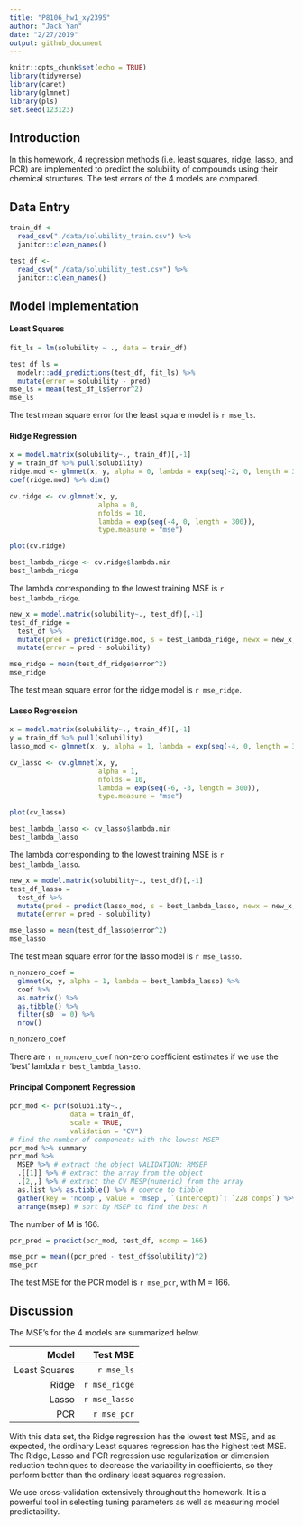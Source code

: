 ```yaml
---
title: "P8106_hw1_xy2395"
author: "Jack Yan"
date: "2/27/2019"
output: github_document
---
```


```r
knitr::opts_chunk$set(echo = TRUE)
library(tidyverse)
library(caret)
library(glmnet)
library(pls)
set.seed(123123)
```
## Introduction

In this homework, 4 regression methods (i.e. least squares, ridge, lasso, and PCR) are implemented to predict the solubility of compounds using their chemical structures. The test errors of the 4 models are compared. 

## Data Entry
```r
train_df <- 
  read_csv("./data/solubility_train.csv") %>% 
  janitor::clean_names()

test_df <- 
  read_csv("./data/solubility_test.csv") %>% 
  janitor::clean_names()

```


## Model Implementation

#### Least Squares

```r
fit_ls = lm(solubility ~ ., data = train_df)

test_df_ls =
  modelr::add_predictions(test_df, fit_ls) %>% 
  mutate(error = solubility - pred)
mse_ls = mean(test_df_ls$error^2)
mse_ls
```

The test mean square error for the least square model is `r mse_ls`.

#### Ridge Regression

```r
x = model.matrix(solubility~., train_df)[,-1]
y = train_df %>% pull(solubility)
ridge.mod <- glmnet(x, y, alpha = 0, lambda = exp(seq(-2, 0, length = 300)))
coef(ridge.mod) %>% dim()
```

```r
cv.ridge <- cv.glmnet(x, y, 
                      alpha = 0, 
                      nfolds = 10,
                      lambda = exp(seq(-4, 0, length = 300)), 
                      type.measure = "mse")

plot(cv.ridge)
```

```r
best_lambda_ridge <- cv.ridge$lambda.min
best_lambda_ridge
```

The lambda corresponding to the lowest training MSE is `r best_lambda_ridge`.

```r
new_x = model.matrix(solubility~., test_df)[,-1]
test_df_ridge = 
  test_df %>% 
  mutate(pred = predict(ridge.mod, s = best_lambda_ridge, newx = new_x, type = "response")) %>% 
  mutate(error = pred - solubility)

mse_ridge = mean(test_df_ridge$error^2)
mse_ridge
```

The test mean square error for the ridge model is `r mse_ridge`.

#### Lasso Regression

```r
x = model.matrix(solubility~., train_df)[,-1]
y = train_df %>% pull(solubility)
lasso_mod <- glmnet(x, y, alpha = 1, lambda = exp(seq(-4, 0, length = 300)))
```

```r
cv_lasso <- cv.glmnet(x, y, 
                      alpha = 1, 
                      nfolds = 10,
                      lambda = exp(seq(-6, -3, length = 300)), 
                      type.measure = "mse")

plot(cv_lasso)
```

```r
best_lambda_lasso <- cv_lasso$lambda.min
best_lambda_lasso
```

The lambda corresponding to the lowest training MSE is `r best_lambda_lasso`.

```r
new_x = model.matrix(solubility~., test_df)[,-1]
test_df_lasso = 
  test_df %>% 
  mutate(pred = predict(lasso_mod, s = best_lambda_lasso, newx = new_x, type = "response")) %>% 
  mutate(error = pred - solubility)

mse_lasso = mean(test_df_lasso$error^2)
mse_lasso
```

The test mean square error for the lasso model is `r mse_lasso`.

```r
n_nonzero_coef = 
  glmnet(x, y, alpha = 1, lambda = best_lambda_lasso) %>% 
  coef %>% 
  as.matrix() %>% 
  as.tibble() %>% 
  filter(s0 != 0) %>% 
  nrow()

n_nonzero_coef
```

There are `r n_nonzero_coef` non-zero coefficient estimates if we use the 'best' lambda `r best_lambda_lasso`.


#### Principal Component Regression

```r
pcr_mod <- pcr(solubility~., 
               data = train_df,
               scale = TRUE, 
               validation = "CV")
# find the number of components with the lowest MSEP
pcr_mod %>% summary
pcr_mod %>% 
  MSEP %>% # extract the object VALIDATION: RMSEP
  .[[1]] %>% # extract the array from the object
  .[2,,] %>% # extract the CV MESP(numeric) from the array
  as.list %>% as.tibble() %>% # coerce to tibble
  gather(key = 'ncomp', value = 'msep', `(Intercept)`: `228 comps`) %>% 
  arrange(msep) # sort by MSEP to find the best M
```

The number of M is 166.

```r
pcr_pred = predict(pcr_mod, test_df, ncomp = 166)

mse_pcr = mean((pcr_pred - test_df$solubility)^2)
mse_pcr
```

The test MSE for the PCR model is `r mse_pcr`, with M = 166.

## Discussion

The MSE's for the 4 models are summarized below.

| Model         | Test MSE       |
|--------------:|---------------:|
|Least Squares  |  `r mse_ls`    |
|Ridge          |`r mse_ridge`   |
|Lasso          |`r mse_lasso`   |
|PCR            | `r mse_pcr`    |

With this data set, the Ridge regression has the lowest test MSE, and as expected, the ordinary Least squares regression has the highest test MSE. The Ridge, Lasso and PCR regression use regularization or dimension reduction techniques to decrease the variability in coefficients, so they perform better than the ordinary least squares regression. 

We use cross-validation extensively throughout the homework. It is a powerful tool in selecting tuning parameters as well as measuring model predictability.
